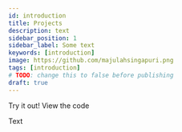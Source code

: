 ```yaml
---
id: introduction
title: Projects
description: text
sidebar_position: 1
sidebar_label: Some text
keywords: [introduction]
image: https://github.com/majulahsingapuri.png
tags: [introduction]
# TODO: change this to false before publishing
draft: true
---
```



<!-- markdownlint-disable MD033 -->
<Link
  className="button button--primary"
  to=""
>
  Try it out!
</Link>
<!-- TODO: Remove the margin if only one button  -->
<Link
  className="button button--secondary margin-left--md"
  to=""
>
  View the code
</Link>

Text
